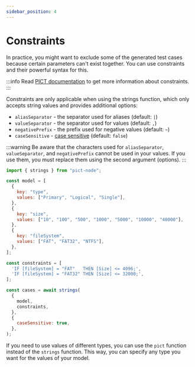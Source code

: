 ```yaml
---
sidebar_position: 4
---
```


# Constraints

In practice, you might want to exclude some of the generated test cases because certain parameters can't exist together. You can use constraints and their powerful syntax for this.

:::info
Read [PICT documentation](https://github.com/Microsoft/pict/blob/main/doc/pict.md#constraints) to get more information about constraints.
:::

Constraints are only applicable when using the strings function, which only accepts string values and provides additional options:

- `aliasSeparator` - the separator used for aliases (default: `|`)
- `valueSeparator` - the separator used for values (default: `,`)
- `negativePrefix` - the prefix used for negative values (default: `~`)
- `caseSensitive` - [case sensitive](https://github.com/Microsoft/pict/blob/main/doc/pict.md#case-sensitiveness) (default: `false`)

:::warning
Be aware that the characters used for `aliasSeparator`, `valueSeparator`, and `negativePrefix` cannot be used in your values. If you use them, you must replace them using the second argument (options).
:::

```js
import { strings } from "pict-node";

const model = [
  {
    key: "type",
    values: ["Primary", "Logical", "Single"],
  },
  {
    key: "size",
    values: ["10", "100", "500", "1000", "5000", "10000", "40000"],
  },
  {
    key: "fileSystem",
    values: ["FAT", "FAT32", "NTFS"],
  },
];

const constraints = [
  'IF [fileSystem] = "FAT"   THEN [Size] <= 4096;',
  'IF [fileSystem] = "FAT32" THEN [Size] <= 32000;',
];

const cases = await strings(
  {
    model,
    constraints,
  },
  {
    caseSensitive: true,
  },
);
```

If you need to use values of different types, you can use the `pict` function instead of the `strings` function. This way, you can specify any type you want for the values of your model.
